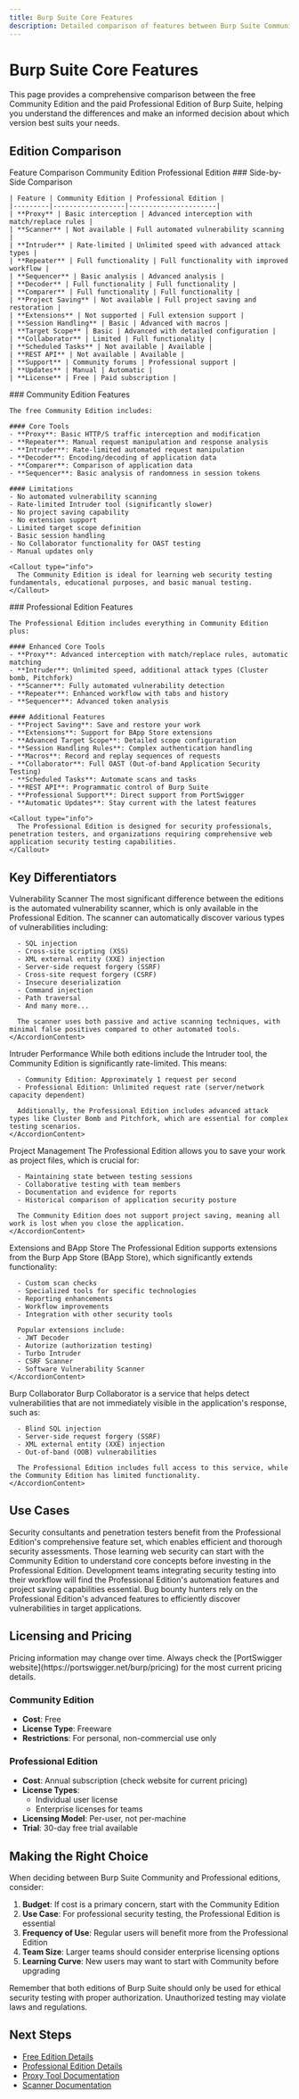 ```yaml
---
title: Burp Suite Core Features
description: Detailed comparison of features between Burp Suite Community Edition and Professional Edition
---
```



# Burp Suite Core Features

This page provides a comprehensive comparison between the free Community Edition and the paid Professional Edition of Burp Suite, helping you understand the differences and make an informed decision about which version best suits your needs.

## Edition Comparison

<Tabs defaultValue="comparison">
  <TabsList>
    <TabsTrigger value="comparison">Feature Comparison</TabsTrigger>
    <TabsTrigger value="community">Community Edition</TabsTrigger>
    <TabsTrigger value="professional">Professional Edition</TabsTrigger>
  </TabsList>
  
  <TabsContent value="comparison">
    ### Side-by-Side Comparison
    
    | Feature | Community Edition | Professional Edition |
    |---------|------------------|----------------------|
    | **Proxy** | Basic interception | Advanced interception with match/replace rules |
    | **Scanner** | Not available | Full automated vulnerability scanning |
    | **Intruder** | Rate-limited | Unlimited speed with advanced attack types |
    | **Repeater** | Full functionality | Full functionality with improved workflow |
    | **Sequencer** | Basic analysis | Advanced analysis |
    | **Decoder** | Full functionality | Full functionality |
    | **Comparer** | Full functionality | Full functionality |
    | **Project Saving** | Not available | Full project saving and restoration |
    | **Extensions** | Not supported | Full extension support |
    | **Session Handling** | Basic | Advanced with macros |
    | **Target Scope** | Basic | Advanced with detailed configuration |
    | **Collaborator** | Limited | Full functionality |
    | **Scheduled Tasks** | Not available | Available |
    | **REST API** | Not available | Available |
    | **Support** | Community forums | Professional support |
    | **Updates** | Manual | Automatic |
    | **License** | Free | Paid subscription |
  </TabsContent>
  
  <TabsContent value="community">
    ### Community Edition Features
    
    The free Community Edition includes:
    
    #### Core Tools
    - **Proxy**: Basic HTTP/S traffic interception and modification
    - **Repeater**: Manual request manipulation and response analysis
    - **Intruder**: Rate-limited automated request manipulation
    - **Decoder**: Encoding/decoding of application data
    - **Comparer**: Comparison of application data
    - **Sequencer**: Basic analysis of randomness in session tokens
    
    #### Limitations
    - No automated vulnerability scanning
    - Rate-limited Intruder tool (significantly slower)
    - No project saving capability
    - No extension support
    - Limited target scope definition
    - Basic session handling
    - No Collaborator functionality for OAST testing
    - Manual updates only
    
    <Callout type="info">
      The Community Edition is ideal for learning web security testing fundamentals, educational purposes, and basic manual testing.
    </Callout>
  </TabsContent>
  
  <TabsContent value="professional">
    ### Professional Edition Features
    
    The Professional Edition includes everything in Community Edition plus:
    
    #### Enhanced Core Tools
    - **Proxy**: Advanced interception with match/replace rules, automatic matching
    - **Intruder**: Unlimited speed, additional attack types (Cluster bomb, Pitchfork)
    - **Scanner**: Fully automated vulnerability detection
    - **Repeater**: Enhanced workflow with tabs and history
    - **Sequencer**: Advanced token analysis
    
    #### Additional Features
    - **Project Saving**: Save and restore your work
    - **Extensions**: Support for BApp Store extensions
    - **Advanced Target Scope**: Detailed scope configuration
    - **Session Handling Rules**: Complex authentication handling
    - **Macros**: Record and replay sequences of requests
    - **Collaborator**: Full OAST (Out-of-band Application Security Testing)
    - **Scheduled Tasks**: Automate scans and tasks
    - **REST API**: Programmatic control of Burp Suite
    - **Professional Support**: Direct support from PortSwigger
    - **Automatic Updates**: Stay current with the latest features
    
    <Callout type="info">
      The Professional Edition is designed for security professionals, penetration testers, and organizations requiring comprehensive web application security testing capabilities.
    </Callout>
  </TabsContent>
</Tabs>

## Key Differentiators

<Accordion type="single" collapsible>
  <AccordionItem value="scanner">
    <AccordionTrigger>Vulnerability Scanner</AccordionTrigger>
    <AccordionContent>
      The most significant difference between the editions is the automated vulnerability scanner, which is only available in the Professional Edition. The scanner can automatically discover various types of vulnerabilities including:
      
      - SQL injection
      - Cross-site scripting (XSS)
      - XML external entity (XXE) injection
      - Server-side request forgery (SSRF)
      - Cross-site request forgery (CSRF)
      - Insecure deserialization
      - Command injection
      - Path traversal
      - And many more...
      
      The scanner uses both passive and active scanning techniques, with minimal false positives compared to other automated tools.
    </AccordionContent>
  </AccordionItem>
  
  <AccordionItem value="intruder">
    <AccordionTrigger>Intruder Performance</AccordionTrigger>
    <AccordionContent>
      While both editions include the Intruder tool, the Community Edition is significantly rate-limited. This means:
      
      - Community Edition: Approximately 1 request per second
      - Professional Edition: Unlimited request rate (server/network capacity dependent)
      
      Additionally, the Professional Edition includes advanced attack types like Cluster Bomb and Pitchfork, which are essential for complex testing scenarios.
    </AccordionContent>
  </AccordionItem>
  
  <AccordionItem value="project">
    <AccordionTrigger>Project Management</AccordionTrigger>
    <AccordionContent>
      The Professional Edition allows you to save your work as project files, which is crucial for:
      
      - Maintaining state between testing sessions
      - Collaborative testing with team members
      - Documentation and evidence for reports
      - Historical comparison of application security posture
      
      The Community Edition does not support project saving, meaning all work is lost when you close the application.
    </AccordionContent>
  </AccordionItem>
  
  <AccordionItem value="extensions">
    <AccordionTrigger>Extensions and BApp Store</AccordionTrigger>
    <AccordionContent>
      The Professional Edition supports extensions from the Burp App Store (BApp Store), which significantly extends functionality:
      
      - Custom scan checks
      - Specialized tools for specific technologies
      - Reporting enhancements
      - Workflow improvements
      - Integration with other security tools
      
      Popular extensions include:
      - JWT Decoder
      - Autorize (authorization testing)
      - Turbo Intruder
      - CSRF Scanner
      - Software Vulnerability Scanner
    </AccordionContent>
  </AccordionItem>
  
  <AccordionItem value="collaborator">
    <AccordionTrigger>Burp Collaborator</AccordionTrigger>
    <AccordionContent>
      Burp Collaborator is a service that helps detect vulnerabilities that are not immediately visible in the application's response, such as:
      
      - Blind SQL injection
      - Server-side request forgery (SSRF)
      - XML external entity (XXE) injection
      - Out-of-band (OOB) vulnerabilities
      
      The Professional Edition includes full access to this service, while the Community Edition has limited functionality.
    </AccordionContent>
  </AccordionItem>
</Accordion>

## Use Cases

<Cards>
  <Card title="Security Professionals" href="/docs/burp-suite/core-features/professional-edition">
    Security consultants and penetration testers benefit from the Professional Edition's comprehensive feature set, which enables efficient and thorough security assessments.
  </Card>
  <Card title="Students & Beginners" href="/docs/burp-suite/core-features/free-edition">
    Those learning web security can start with the Community Edition to understand core concepts before investing in the Professional Edition.
  </Card>
  <Card title="Development Teams" href="/docs/burp-suite/core-features/professional-edition">
    Development teams integrating security testing into their workflow will find the Professional Edition's automation features and project saving capabilities essential.
  </Card>
  <Card title="Bug Bounty Hunters" href="/docs/burp-suite/core-features/professional-edition">
    Bug bounty hunters rely on the Professional Edition's advanced features to efficiently discover vulnerabilities in target applications.
  </Card>
</Cards>

## Licensing and Pricing

<Callout type="info">
  Pricing information may change over time. Always check the [PortSwigger website](https://portswigger.net/burp/pricing) for the most current pricing details.
</Callout>

### Community Edition
- **Cost**: Free
- **License Type**: Freeware
- **Restrictions**: For personal, non-commercial use only

### Professional Edition
- **Cost**: Annual subscription (check website for current pricing)
- **License Types**:
  - Individual user license
  - Enterprise licenses for teams
- **Licensing Model**: Per-user, not per-machine
- **Trial**: 30-day free trial available

## Making the Right Choice

When deciding between Burp Suite Community and Professional editions, consider:

1. **Budget**: If cost is a primary concern, start with the Community Edition
2. **Use Case**: For professional security testing, the Professional Edition is essential
3. **Frequency of Use**: Regular users will benefit more from the Professional Edition
4. **Team Size**: Larger teams should consider enterprise licensing options
5. **Learning Curve**: New users may want to start with Community before upgrading

<Callout type="warning">
  Remember that both editions of Burp Suite should only be used for ethical security testing with proper authorization. Unauthorized testing may violate laws and regulations.
</Callout>

## Next Steps

- [Free Edition Details](/docs/burp-suite/core-features/free-edition)
- [Professional Edition Details](/docs/burp-suite/core-features/professional-edition)
- [Proxy Tool Documentation](/docs/burp-suite/tools/proxy)
- [Scanner Documentation](/docs/burp-suite/tools/scanner)
